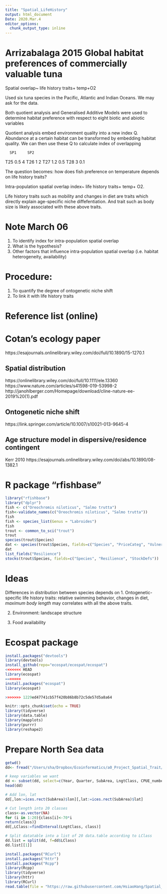 ```yaml
---
title: "Spatial_LifeHistory"
output: html_document
Date: 2020.Mar.4
editor_options: 
  chunk_output_type: inline
---
```


# Arrizabalaga 2015 Global habitat preferences of commercially valuable tuna
Spatial overlap~ life history traits+ temp+O2

Used six tuna species in the Pacific, Atlantic and Indian Oceans.
We may ask for the data.

Both quotient analysis and Generalised Additive Models were used to determine habitat preference with respect to eight biotic and abiotic variables

Quotient analysis embed environment quality into a new index Q. Abundance at a certain habitat can be transformed by embedding habitat quality. We can then use these Q to calculate index of overlapping 

      SP1     SP2 
T25   0.5      4
T26   1        2
T27   1.2      0.5
T28   3        0.1

The question becomes: how does fish preference on temperature depends on life history traits?

Intra-population spatial overlap index~ life history traits+ temp+ O2.

Life history traits such as mobility and changes in diet are traits which directly explain age-specific niche diffefentiation. And trait such as body size is likely associated with these above traits. 


# Note March 06
1. To identify index for intra-population spatial overlap
2. What is the hypothesis?
3. Other factors that influence intra-population spatial overlap (i.e. habitat heterogeneity, availability) 


# Procedure:
1. To quantify the degree of ontogenetic niche shift
2. To link it with life history traits

# Reference list (online)

# Cotan's ecology paper
https://esajournals.onlinelibrary.wiley.com/doi/full/10.1890/15-1270.1

## Spatial distribution
https://onlinelibrary.wiley.com/doi/full/10.1111/ele.13360
https://www.nature.com/articles/s41598-019-53998-2
http://janohlberger.com/Homepage/download/cline-nature-ee-2019%20(1).pdf

## Ontogenetic niche shift
https://link.springer.com/article/10.1007/s10021-013-9645-4  

## Age structure model in dispersive/residence contingent
Kerr 2010 https://esajournals.onlinelibrary.wiley.com/doi/abs/10.1890/08-1382.1

# R package "rfishbase"
```r
library("rfishbase")
library("dplyr")
fish <- c("Oreochromis niloticus", "Salmo trutta")
fish<-validate_names(c("Oreochromis niloticus", "Salmo trutta"))
fish
fish <- species_list(Genus = "Labroides")
fish
trout <- common_to_sci("trout")
trout
species(trout$Species)
dat <- species(trout$Species, fields=c("Species", "PriceCateg", "Vulnerability"))
dat
list_fields("Resilience")
stocks(trout$Species, fields=c("Species", "Resilience", "StockDefs"))

```

# Ideas
Differences in distribution between species depends on 
1. Ontogenetic-specific life history traits:
relative swimming behavior, changes in diet, 
*maximum body length* may correlates with all the above traits.

2. Environment:
landscape structure

3. Food availability


# Ecospat package
```r
install.packages("devtools")
library(devtools)
install_github(repo="ecospat/ecospat/ecospat")
<<<<<<< HEAD
library(ecospat) 
=======
install.packages("ecospat")
library(ecospat)

>>>>>>> 1229ed47741cb57f420b86b8b72c5de57d5a8a64

```



```r
knitr::opts_chunk$set(echo = TRUE)
library(tidyverse)
library(data.table)
library(mapplots)
library(purrr)
library(reshape2)
``` 
 
# Prepare North Sea data 
```r
getwd()
dd<- fread("/Users/sha/Dropbox/Ecoinformatics/a0_Project_Spatial_Trait/Spatial_bodySize/data/RawData_length_raw_cod_19712019.csv")

# keep variables we want
dd <- subset(dd, select=c(Year, Quarter, SubArea, LngtClass, CPUE_number_per_hour))
head(dd)

# Add lon, lat
dd[,lon:=ices.rect(SubArea)$lon][,lat:=ices.rect(SubArea)$lat]

# Cut length into 20 classes
class<-as.vector(NA)
for (i in 1:20){class[i]<-70*i 
return(class)}
dd[,LClass:=findInterval(LngtClass, class)]

# Split datatable into a list of 20 data.table according to LClass
dd.list = split(dd, f=dd$LClass) 
dd.list[[1]]

install.packages("RCurl")
install.packages("httr")
install.packages("Rcpp")
library(Rcpp)
library(tidyverse)
library(httr)
library(RCurl)
read.table(file = "https://raw.githubusercontent.com/HsiaoHang/Spatial_bodySize_Ref/master/data/RawData_length_raw_cod_19712019.csv", sep = ",", header = TRUE)

```




